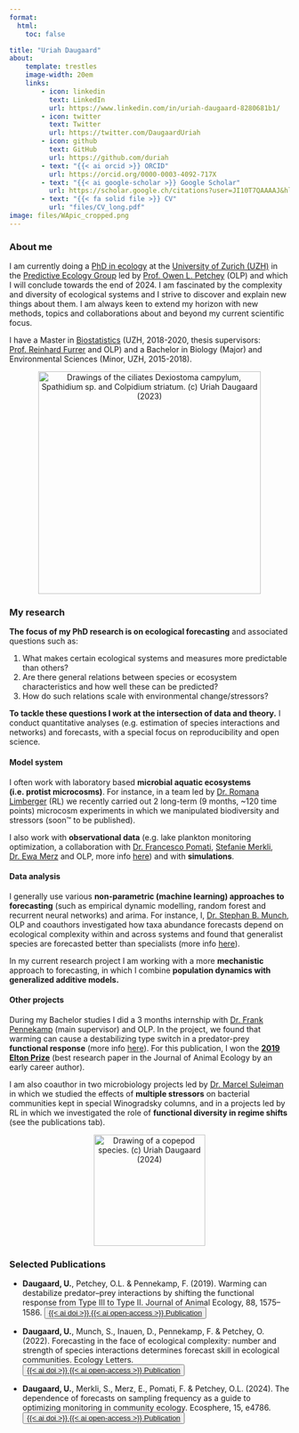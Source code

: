 ```yaml
---
format:
  html:
    toc: false

title: "Uriah Daugaard"
about:
    template: trestles
    image-width: 20em
    links:
        - icon: linkedin
          text: LinkedIn
          url: https://www.linkedin.com/in/uriah-daugaard-8280681b1/
        - icon: twitter
          text: Twitter
          url: https://twitter.com/DaugaardUriah
        - icon: github
          text: GitHub
          url: https://github.com/duriah
        - text: "{{< ai orcid >}} ORCID"
          url: https://orcid.org/0000-0003-4092-717X
        - text: "{{< ai google-scholar >}} Google Scholar"
          url: https://scholar.google.ch/citations?user=JI10T7QAAAAJ&hl
        - text: "{{< fa solid file >}} CV"
          url: "files/CV_long.pdf"
image: files/WApic_cropped.png
---
```


### About me

I am currently doing a [PhD in ecology](https://www.ieu.uzh.ch/en/teaching/phd/graduate.html){target="_blank"} at the [University of Zurich (UZH)](https://www.uzh.ch/en.html){target="_blank"} in the [Predictive Ecology Group](https://thetrophiclink.org/){target="_blank"} led by [Prof. Owen L. Petchey](https://www.ieu.uzh.ch/en/staff/member/petchey_owen.html){target="_blank"} (OLP) and which I will conclude towards the end of 2024. I am fascinated by the complexity and diversity of ecological systems and I strive to discover and explain new things about them. I am always keen to extend my horizon with new methods, topics and collaborations about and  beyond my current scientific focus.

I have a Master in [Biostatistics](https://www.biostat.uzh.ch/){target="_blank"} (UZH, 2018-2020, thesis supervisors: [Prof. Reinhard Furrer](https://user.math.uzh.ch/furrer/){target="_blank"} and OLP) and a Bachelor in Biology (Major) and Environmental Sciences (Minor, UZH, 2015-2018).

<center><img src="files/several_spec.svg" title="Drawings of the ciliates Dexiostoma campylum, Spathidium sp. and Colpidium striatum. (c) Uriah Daugaard (2023)" alt="Drawings of the ciliates Dexiostoma campylum, Spathidium sp. and Colpidium striatum. (c) Uriah Daugaard (2023)" width="400"/></center>

### My research

**The focus of my PhD research is on ecological forecasting** and associated questions such as:

1.  What makes certain ecological systems and measures more predictable than others?
2.  Are there general relations between species or ecosystem characteristics and how well these can be predicted?
3.  How do such relations scale with environmental change/stressors?

**To tackle these questions I work at the intersection of data and theory.** I conduct quantitative analyses (e.g. estimation of species interactions and networks) and forecasts, with a special focus on reproducibility and open science.

#### **Model system**

I often work with laboratory based **microbial aquatic ecosystems (i.e. protist microcosms)**. For instance, in a team led by [Dr. Romana Limberger](https://www.ieu.uzh.ch/en/staff/member/limberger_romana.html){target="_blank"} (RL) we recently carried out 2 long-term (9 months, \~120 time points) microcosm experiments in which we manipulated biodiversity and stressors (soon™ to be published).

I also work with **observational data** (e.g. lake plankton monitoring optimization, a collaboration with [Dr. Francesco Pomati](https://www.eawag.ch/en/about-us/portrait/organisation/staff/profile/francesco-pomati/show/){target="_blank"}, [Stefanie Merkli](https://www.eawag.ch/de/ueber-uns/portraet/organisation/mitarbeitende/profile/stefanie-merkli/show/){target="_blank"}, [Dr. Ewa Merz](https://www.eawag.ch/en/about-us/portrait/organisation/staff/profile/ewa-merz/show/){target="_blank"} and OLP, more info [here](/ResearchPages/SamplingFreq.qmd)) and with **simulations**.

#### **Data analysis**

I generally use various **non-parametric (machine learning) approaches to forecasting** (such as empirical dynamic modelling, random forest and recurrent neural networks) and arima. For instance, I, [Dr. Stephan B. Munch](https://sbmunch.sites.ucsc.edu/){target="_blank"}, OLP and coauthors investigated how taxa abundance forecasts depend on ecological complexity within and across systems and found that generalist species are forecasted better than specialists (more info [here](/ResearchPages/EcoComplexEcoForecast.qmd)).

In my current research project I am working with a more **mechanistic** approach to forecasting, in which I combine **population dynamics with generalized additive models.**

#### **Other projects**

During my Bachelor studies I did a 3 months internship with [Dr. Frank Pennekamp](https://www.frank-pennekamp.info/){target="_blank"} (main supervisor) and OLP. In the project, we found that warming can cause a destabilizing type switch in a predator-prey **functional response** (more info [here](/ResearchPages/warmingFRpage.qmd)). For this publication, I won the [**2019 Elton Prize**](https://www.britishecologicalsociety.org/publications/best-paper-by-an-early-career-researcher/elton-prize/){target="_blank"} (best research paper in the Journal of Animal Ecology by an early career author).

I am also coauthor in two microbiology projects led by [Dr. Marcel Suleiman](https://www.fhnw.ch/en/people/marcel-suleimann){target="_blank"} in which we studied the effects of **multiple stressors** on bacterial communities kept in special Winogradsky columns, and in a projects led by RL in which we investigated the role of **functional diversity in regime shifts** (see the publications tab).

<center><img src="files/copepod_dark.svg" title="Drawing of a copepod species. (c) Uriah Daugaard (2024)" alt="Drawing of a copepod species. (c) Uriah Daugaard (2024)" width="200"/></center>

### Selected Publications

-   **Daugaard, U.**, Petchey, O.L. & Pennekamp, F. (2019). Warming can destabilize predator–prey interactions by shifting the functional response from Type III to Type II. Journal of Animal Ecology, 88, 1575–1586. <button type="button" class="btn btn-secondary btn-xs"><a href="https://doi.org/10.1111/1365-2656.13053" class="link-light text-decoration-none">{{< ai doi >}} {{< ai open-access >}} Publication</a></button>

-   **Daugaard, U.**, Munch, S., Inauen, D., Pennekamp, F. & Petchey, O. (2022). Forecasting in the face of ecological complexity: number and strength of species interactions determines forecast skill in ecological communities. Ecology Letters. <button type="button" class="btn btn-secondary btn-xs"><a href="https://doi.org/10.1111/ele.14070" class="link-light text-decoration-none">{{< ai doi >}} {{< ai open-access >}} Publication</a></button>

-   **Daugaard, U.**, Merkli, S., Merz, E., Pomati, F. & Petchey, O.L. (2024). The dependence of forecasts on sampling frequency as a guide to optimizing monitoring in community ecology. Ecosphere, 15, e4786. <button type="button" class="btn btn-secondary btn-xs"><a href="https://doi.org/10.1002/ecs2.4786" class="link-light text-decoration-none">{{< ai doi >}} {{< ai open-access >}} Publication</a></button>
